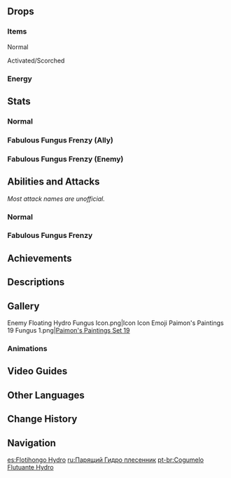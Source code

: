 {{Enemy Infobox
|image    = Enemy Floating Hydro Fungus.png
|dmgtype  = Physical
|dmgtype2 = Hydro
|weakpoint = no
|type     = Common Enemies
|family   = Mystical Beasts
|group    = Fungi
}}
{{Enemy Intro|name='''Floating Hydro Fungi'''}}

==Drops==
===Items===
;Normal
{{Drops Table|type=Fungi (Small)}}

;Activated/Scorched
{{Drops Table|type=Fungi (Small, Activated)|notice=0}}

===Energy===
{{Energy Drops
|hp1   = 0
|p1    = 1
}}

==Stats==
===Normal===
{{Enemy Stats
|hydro_res = 20%
|dendro_res = 20%

|hp_ratio  = 1
|hp_type   = 2
|atk_ratio = 1.8
|atk_type  = 2
}}

===Fabulous Fungus Frenzy (Ally)===
{{Enemy Stats
|hide_notes = 1

|hydro_res = 20%
|dendro_res = 20%

|hp_ratio  = 1.5
|hp_type   = 2
|atk_ratio = 4.32
|atk_type  = 2
}}

===Fabulous Fungus Frenzy (Enemy)===
{{Enemy Stats
|hide_notes = 1

|hydro_res = 20%
|dendro_res = 20%

|hp_ratio  = 1.2
|hp_type   = 2
|atk_ratio = 3.456
|atk_type  = 2
}}

==Abilities and Attacks==
''Most attack names are unofficial.''
===Normal===
{{Enemy Attacks
|name_1      = State Shift
|desc_1      = When hit by {{Electro}} or {{Pyro}} attacks, the Floating Hydro Fungus will enter an Activated or Scorched state respectively, gaining enhanced attacks. A Floating Hydro Fungus can only undergo state shift once.
* If the Floating Hydro Fungus is defeated while Activated or Scorched, it may drop {{Item|Inactivated Fungal Nucleus}}, {{Item|Dormant Fungal Nucleus}}, and {{Item|Robust Fungal Nucleus}}, while the drop rates for {{Item|Fungal Spores}}, {{Item|Luminescent Pollen}}, and {{Item|Crystalline Cyst Dust}} will greatly reduce.

|name_2      = Bubble Spit
|desc_2      = Shoots a [[bubble]] at the player, dealing '''30% ATK''' as {{Color|Hydro DMG}} and trapping the player on hit. This bubble will also trap other small enemies and apply the {{Color|Hydro|Wet}} status to them on hit.
* This attack has a high chance of failing, in which case it will trap itself in the bubble instead.
* '''Activated:''' Shoots 3 Hydro projectiles instead of a bubble, each dealing '''60% ATK''' as {{Color|Hydro DMG}}.
* '''Scorched:''' Creates a single large bubble that immediately explodes, dealing '''100% ATK''' as {{Color|AoE Hydro DMG}}.
|caption_2   = Normal (Successful)
|file_2_2    = Floating Hydro Fungus Bubble Spit 2
|caption_2_2 = Normal (Failed)
|file_2_3    = Floating Hydro Fungus Bubble Spit 3
|caption_2_3 = Activated
|file_2_4    = Floating Hydro Fungus Bubble Spit 4
|caption_2_4 = Scorched

|name_3      = Bump
|desc_3      = Bumps into the player, dealing '''30% ATK''' as {{Color|Physical DMG}}.
* '''Scorched:''' DMG increased to '''60% ATK''', knockback increased.
}}

===Fabulous Fungus Frenzy===
<section begin="fff skills"/>
{{Enemy Attacks
|enemy       = Floating Hydro Fungus

|name_1      = Skill: Water Bomb
|desc_1      = Unleashes a fantastical bubble that deals '''462% ATK''' as {{Color|Hydro DMG}} to its target and nearby opponents while healing Fungi within the party for '''45%''' of their Max HP.<br />''Paimon can always think of a new nickname for every one of these seemingly harmless skills...''
|file_1      = Floating Hydro Fungus Water Bomb

|name_2      = Bubbly Prison
|desc_2      = Unleashes a medium-sized bubble that deals '''60% ATK''' as {{Color|Hydro DMG}} and traps smaller opponents within. If the bubble fails to trap its target, it will deal '''183% ATK''' as {{Color|Hydro DMG}} when it bursts.

|name_3      = Aqua Strike
|desc_3      = Unleashes a small bubble that deals '''141% ATK''' as {{Color|Hydro DMG}}.
}}<!--
--><section end="fff skills"/>

==Achievements==
{{Achievement Topic Table|topic=Floating Hydro Fungus|requirements=1}}

==Descriptions==
{{Description|A spore organism of some intelligence. It possesses extreme adaptability.<br />It is said that it tastes awful. However, such fungi have lots of moisture within them, and so can be used as an emergency water source...|[[Archive]]}}

==Gallery==
<gallery>
Enemy Floating Hydro Fungus Icon.png|Icon
Icon Emoji Paimon's Paintings 19 Fungus 1.png|[[HoYoLAB/Paimon's Paintings#Set 19|Paimon's Paintings Set 19]]
</gallery>

===Animations===
{{Preview
|file1    = Floating Hydro Fungus Absorb
|caption1 = Absorb
|file2    = Floating Hydro Fungus Dance
|caption2 = Dancing
}}

==Video Guides==
{{EVT
|video1 = https://youtu.be/SStjBGXyBMI
|caption1 = Floating Fungi Farming Route [Sumeru Updated] - All Fungi Types
}}

==Other Languages==
{{Other Languages
|en      = Floating Hydro Fungus
|zhs     = 浮游水蕈兽
|zhs_rm  = Fúyóu Shuǐ Xùn Shòu
|zht     = 浮游水蕈獸
|zht_rm  = Fúyóu Shuǐ Xùn Shòu
|zh_tl   = Floating Hydro Fungus Beast
|ja      = プカプカ水キノコン
|ja_rm   = Puka-puka Mizu Kinokon{{Assumed}}
|ja_tl   = Floaty Water Mushroom
|ko      = 둥실 물 버섯
|ko_rm   = Dungsil Mul Beoseot
|ko_tl   = Buoyant Water Mushroom
|es      = Flotihongo Hydro
|es_tl   = Hydro Floaty-shroom
|fr      = Fongus Hydro flottant
|fr_tl   = Floating Hydro Fungus
|ru      = Парящий Гидро плесенник
|ru_tl   = Soaring Hydro Molder
|th      = Floating Hydro Fungus
|vi      = Nấm {{tt|Quỷ|鬼}} {{tt|Phù Du|浮游}} - {{tt|Thủy|水}}
|vi_tl   = Floating Demon Fungus - Hydro
|de      = Schwebende Hydro-Pilzbestie
|de_tl   = Floating Hydro Fungus Beast
|id      = Floating Hydro Fungus
|pt      = Cogumelo Flutuante Hydro
|pt_tl   = Floating Hydro Mushroom
|tr      = Uçan Su Mantarı
|tr_tl   = 
|it      = Miconoide fluttuante di Hydro
|it_tl   = 
}}

==Change History==
{{Change History|2.6}}

==Navigation==
{{Enemy Navbox|Common}}

[[es:Flotihongo Hydro]]
[[ru:Парящий Гидро плесенник]]
[[pt-br:Cogumelo Flutuante Hydro]]